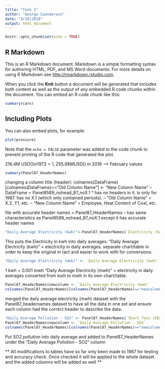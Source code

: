 ```yaml
---
title: "Task 2"
author: "George Saunderson"
date: "4/10/2018"
output: html_document
---
```


```r
knitr::opts_chunk$set(echo = TRUE)
```

## R Markdown

This is an R Markdown document. Markdown is a simple formatting syntax for authoring HTML, PDF, and MS Word documents. For more details on using R Markdown see <http://rmarkdown.rstudio.com>.

When you click the **Knit** button a document will be generated that includes both content as well as the output of any embedded R code chunks within the document. You can embed an R code chunk like this:

```r
summary(cars)
```

## Including Plots

You can also embed plots, for example:

```r
plot(pressure)
```

Note that the `echo = FALSE` parameter was added to the code chunk to prevent printing of the R code that generated the plot.

216.4M USD($) in 1973 = 1,255.98M USD($) in 2018 ---> February values

```r
summary(Panel87_HeaderNames)
```

changing a column title (header):
colnames(DataFrame)[colnames(DataFrame)=="Old Column Name"] <- "New Column Name"
-- DataFrame = Panel8589_nohead_87_noX.1
^ has no headers in it. is only for 1987. has no X.1 (which only contained periods).
-- "Old Column Name" = X.2, Y1, etc.
-- "New Column Name" = Employee, Heat Content of Coal, etc.

file with accurate header names = Panel87_HeaderNames
-- has same characteristics as Panel8589_nohead_87_noX.1 except it has accurate header names

```r
"Daily Average Electricity (kwh)"<-Panel87_HeaderNames$`Electricity (kwh)`/365
```

This puts the Electricity in kwh into daily averages.
"Daily Average Electricity (kwh)" = electricity in daily averages. separate chart/table in order to keep the original in tact and easier to work with for conversions.

```r
"Daily Average Electricity (mwh)" <- `Daily Average Electricity (kwh)` * 0.001
```

1 kwh = 0.001 mwh
"Daily Average Electricity (mwh)" = electricity in daily averages converted from kwh to mwh in its own chart/table.

```r
Panel87_HeaderNames$newcolumn <- `Daily Average Electricity (mwh)`
colnames(Panel87_HeaderNames)[colnames(Panel87_HeaderNames)=="newcolumn"] <- "Daily Avg Electricity (MwH)"
```

merged the daily average electricity (mwh) dataset with the Panel87_headernames dataset to have all the data in one set and ensure each column had the correct header to describe the data.

```r
"Daily Average Pollution - SO2" <- Panel87_HeaderNames$`Short Tons (S02)`/365
Panel87_HeaderNames$newcolumn <- `Daily Average Pollution - SO2`
colnames(Panel87_HeaderNames)[colnames(Panel87_HeaderNames)=="newcolumn"] <- "Daily Average Pollution - SO2"
```

Put SO2 pollution into daily average and added to Panel87_HeaderNames under the "Daily Average Pollution - SO2" column

** All modifications to tables have so far only been made to 1987 for testing and accuracy check. Once checked it will be applied to the whole dataset and the added columns will be added as well **


